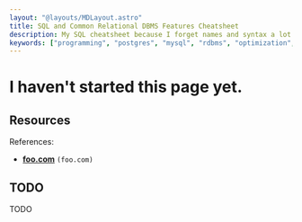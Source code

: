 ```yaml
---
layout: "@layouts/MDLayout.astro"
title: SQL and Common Relational DBMS Features Cheatsheet
description: My SQL cheatsheet because I forget names and syntax a lot.
keywords: ["programming", "postgres", "mysql", "rdbms", "optimization", "cheatsheet"]
---
```


# I haven't started this page yet.


## Resources

References:

- [**foo.com**](https://foo.com/) `(foo.com)`


## TODO

TODO

